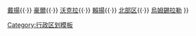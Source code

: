{{Navbox
|name = 卡達行政區劃
|title = [[卡達行政區劃]]
|image = [[Image:Flag of Qatar.svg|50px|Flag of Qatar|border]]
|list1 = [[多哈|-{zh-hans:多哈;zh-hk:多哈;zh-tw:杜哈;}-]]{{·}} [[戴揚 (卡達)|戴揚]]{{·}} [[豪爾 (卡達)|豪爾]]{{·}} [[沃克拉]]{{·}} [[賴揚]]{{·}} [[北部区 (卡塔尔)|北部区]]{{·}} [[烏姆錫拉勒]]
}}<noinclude>
[[Category:行政区划模板]]
</noinclude>